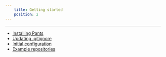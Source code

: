 ```yaml
---
    title: Getting started
    position: 2
---
```


---

- [Installing Pants](./installing-pants.mdx)
- [Updating .gitignore](./updating-.gitignore.mdx)
- [Initial configuration](./initial-configuration.mdx)
- [Example repositories](./example-repositories.mdx)



